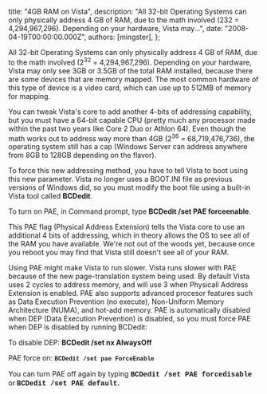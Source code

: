 
  title: "4GB RAM on Vista",
  description: "All 32-bit Operating Systems can only physically address 4 GB of RAM, due to the math involved (232 = 4,294,967,296). Depending on your hardware, Vista may...",
  date: "2008-04-19T00:00:00.000Z",
  authors: [mingster],
};

<p>All 32-bit Operating Systems can only physically address 4 GB of RAM, due to the math involved (2<sup>32</sup> = 4,294,967,296).  Depending on your hardware, Vista may only see 3GB or 3.5GB of the total RAM installed, because there are some devices that are memory mapped.  The most common hardware of this type of device is a video card, which can use up to 512MB of memory for mapping.</p>
<p><strong></strong>You can tweak Vista's core to add another 4-bits of addressing capability, but you must have a 64-bit capable CPU (pretty much any processor made within the past two years like Core 2 Duo or Athlon 64).  Even though the math works out to address way more than 4GB (2<sup>36</sup> = 68,719,476,736), the operating system still has a cap (Windows Server can address anywhere from 8GB to 128GB depending on the flavor).</p>
<p>To force this new addressing method, you have to tell Vista to boot using this new parameter.  Vista no longer uses a BOOT.INI file as previous versions of Windows did, so you must modify the boot file using a built-in Vista tool called <span style="font-weight:bold;">BCDedit</span>.</p>
<p>To turn on PAE, in Command prompt, type <strong>BCDedit /set PAE forceenable</strong>.</p>
<p>This PAE flag (Physical Address Extension) tells the Vista core to use an additional 4 bits of addressing, which in theory allows the OS to see all of the RAM you have available.  We're not out of the woods yet, because once you reboot you may find that Vista still doesn't see all of your RAM.</p>
<p>Using PAE might make Vista to run slower. Vista runs slower with PAE because of the new page-translation system being used.  By default Vista uses 2 cycles to address memory, and will use 3 when Physicall Address Extension is enabled.  PAE also supports advanced procesor features such as Data Execution Prevention (no execute), Non-Uniform Memory Architecture (NUMA), and hot-add memory.  PAE is automatically disabled when DEP (Data Execution Prevention) is disabled, so you must force PAE when DEP is disabled by running BCDedit:</p>
<p>To disable DEP: <strong>BCDedit /set nx AlwaysOff</strong><span style="font-size:85%;"><br /></span></p>
<p>PAE force on: <span style="font-family:courier new;font-size:85%;"><strong>BCDedit /set pae ForceEnable</strong></span></p>
<p>You can turn PAE off again by typing <strong><span style="font-family:courier new;">BCDedit /set PAE forcedisable</span> </strong>or<strong> <span style="font-family:courier new;">BCDedit /set PAE default</span>.</strong></p>
<p><strong><br /></strong></p>
<p><strong></strong></p>

